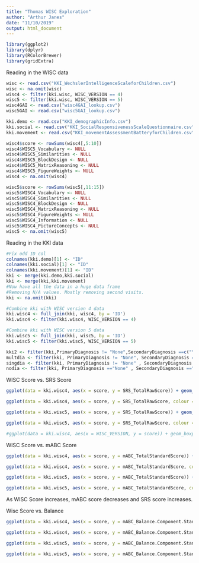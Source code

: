 ```yaml
---
title: "Thomas WISC Exploration"
author: "Arthur Janes"
date: "11/10/2019"
output: html_document
---
```


```r
library(ggplot2)
library(dplyr)
library(RColorBrewer)
library(gridExtra)
```

Reading in the WISC data
```r
wisc <- read.csv("KKI_WechslerIntelligenceScaleforChildren.csv")
wisc <- na.omit(wisc)
wisc4 <- filter(kki.wisc, WISC_VERSION == 4)
wisc5 <- filter(kki.wisc, WISC_VERSION == 5)
wisc4GAI <- read.csv("wisc4GAI_lookup.csv")
wisc5GAI <- read.csv("wisc5GAI_lookup.csv")

kki.demo <- read.csv("KKI_demographicInfo.csv")
kki.social <- read.csv("KKI_SocialResponsivenessScaleQuestionnaire.csv")
kki.movement <- read.csv("KKI_movementAssessmentBatteryforChildren.csv")

wisc4$score <- rowSums(wisc4[,5:10])
wisc4$WISC5_Vocabulary <- NULL
wisc4$WISC5_Similarities <- NULL
wisc4$WISC5_BlockDesign <- NULL
wisc4$WISC5_MatrixReasoning <- NULL
wisc4$WISC5_FigureWeights <- NULL
wisc4 <- na.omit(wisc4)

wisc5$score <- rowSums(wisc5[,11:15])
wisc5$WISC4_Vocabulary <- NULL
wisc5$WISC4_Similarities <- NULL
wisc5$WISC4_BlockDesign <- NULL
wisc5$WISC4_MatrixReasoning <- NULL
wisc5$WISC4_FigureWeights <- NULL
wisc5$WISC4_Information <- NULL
wisc5$WISC4_PictureConcepts <- NULL
wisc5 <- na.omit(wisc5)
```

Reading in the KKI data
```r
#Fix odd ID col
colnames(kki.demo)[1] <- "ID"
colnames(kki.social)[1] <- "ID"
colnames(kki.movement)[1] <- "ID"
kki <- merge(kki.demo,kki.social)
kki <- merge(kki,kki.movement)
#Now have all the data in a huge data frame
#Removing N/A values. Mostly removing second visits.
kki <- na.omit(kki)

#Combine kki with WISC version 4 data
kki.wisc4 <- full_join(kki, wisc4, by = 'ID')
kki.wisc4 <- filter(kki.wisc4, WISC_VERSION == 4)

#Combine kki with WISC version 5 data
kki.wisc5 <- full_join(kki, wisc5, by = 'ID')
kki.wisc5 <- filter(kki.wisc5, WISC_VERSION == 5)

kki2 <- filter(kki,PrimaryDiagnosis != "None",SecondaryDiagnosis ==c("Yes", "No"))
multdia <- filter(kki, PrimaryDiagnosis != "None", SecondaryDiagnosis =="Yes")
singdia <- filter(kki, PrimaryDiagnosis != "None" , SecondaryDiagnosis == "No")
nodia <- filter(kki, PrimaryDiagnosis =="None" , SecondaryDiagnosis =="No")
```

WISC Score vs. SRS Score
```r
ggplot(data = kki.wisc4, aes(x = score, y = SRS_TotalRawScore)) + geom_point() + ggtitle("WISC Version 4: SRS Score vs. WISC Score") + labs(x = "WISC Score", y = "SRS Score") + geom_smooth() + geom_smooth(method = 'lm', colour = 'red')

ggplot(data = kki.wisc4, aes(x = score, y = SRS_TotalRawScore, colour = PrimaryDiagnosis)) + geom_point() + ggtitle("WISC Version 4: SRS Score vs. WISC Score Colored by Primary Diagnosis") + labs(x = "WISC Score", y = "SRS Score") + geom_smooth()

ggplot(data = kki.wisc5, aes(x = score, y = SRS_TotalRawScore)) + geom_point() + ggtitle("WISC Version 5: SRS Score vs. WISC Score") + labs(x = "WISC Score", y = "SRS Score") + geom_smooth() + geom_smooth(method = 'lm', colour = 'red')

ggplot(data = kki.wisc5, aes(x = score, y = SRS_TotalRawScore, colour = PrimaryDiagnosis)) + geom_point() + ggtitle("WISC Version 5: SRS Score vs. WISC Score Colored by Primary Diagnosis") + labs(x = "WISC Score", y = "SRS Score") + geom_smooth()

#ggplot(data = kki.wisc4, aes(x = WISC_VERSION, y = score)) + geom_boxplot() + geom_boxplot(data = kki.wisc5, aes(x = WISC_VERSION, y = score))
```

WISC Score vs. mABC Score
```r
ggplot(data = kki.wisc4, aes(x = score, y = mABC_TotalStandardScore)) + geom_point() + ggtitle("WISC Version 4: mABC Score vs. WISC Score") + labs(x = "WISC Score", y = "mABC Score") + geom_smooth() + geom_smooth(method = 'lm', colour = 'red')

ggplot(data = kki.wisc4, aes(x = score, y = mABC_TotalStandardScore, colour = PrimaryDiagnosis)) + geom_point() + ggtitle("WISC Version 4: mABC Score vs. WISC Score Colored by Primary Diagnosis") + labs(x = "WISC Score", y = "mABC Score") + geom_smooth()

ggplot(data = kki.wisc5, aes(x = score, y = mABC_TotalStandardScore)) + geom_point() + ggtitle("WISC Version 5: mABC Score vs. WISC Score") + labs(x = "WISC Score", y = "mABC Score") + geom_smooth() + geom_smooth(method = 'lm', colour = 'red')

ggplot(data = kki.wisc5, aes(x = score, y = mABC_TotalStandardScore, colour = PrimaryDiagnosis)) + geom_point() + ggtitle("WISC Version 5: mABC Score vs. WISC Score Colored by Primary Diagnosis") + labs(x = "WISC Score", y = "mABC Score") + geom_smooth()
```

As WISC Score increases, mABC score decreases and SRS score increases.

Wisc Score vs. Balance
```r
ggplot(data = kki.wisc4, aes(x = score, y = mABC_Balance.Component.StandardScore)) + geom_point() + ggtitle("WISC Version 4: mABC Balance vs. WISC Score") + labs(x = "WISC Score", y = "mABC Balance") + geom_smooth() + geom_smooth(method = 'lm', colour = 'red')

ggplot(data = kki.wisc4, aes(x = score, y = mABC_Balance.Component.StandardScore, colour = PrimaryDiagnosis)) + geom_point() + ggtitle("WISC Version 4: mABC Balance vs. WISC Score Colored by Primary Diagnosis") + labs(x = "WISC Score", y = "mABC Balance") + geom_smooth()

ggplot(data = kki.wisc5, aes(x = score, y = mABC_Balance.Component.StandardScore)) + geom_point() + ggtitle("WISC Version 5: mABC Balance vs. WISC Score") + labs(x = "WISC Score", y = "mABC Balance") + geom_smooth() + geom_smooth(method = 'lm', colour = 'red')

ggplot(data = kki.wisc5, aes(x = score, y = mABC_Balance.Component.StandardScore, colour = PrimaryDiagnosis)) + geom_point() + ggtitle("WISC Version 5: mABC Balance vs. WISC Score Colored by Primary Diagnosis") + labs(x = "WISC Score", y = "mABC Balance") + geom_smooth()
```



